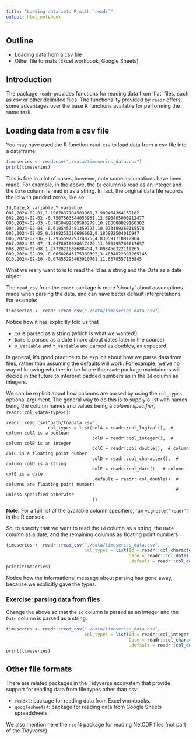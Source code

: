 ```yaml
---
title: "Loading data into R with `readr`"
output: html_notebook
---
```


## Outline

- Loading data from a csv file
- Other file formats (Excel workbook, Google Sheets)


## Introduction

The package `readr` provides functions for reading data from 'flat' files,
such as csv or other delimited files. The functionality provided by `readr`
offers some advantages over the base R functions available for performing the
same task.



## Loading data from a csv file

You may have used the R function `read.csv` to load data from a csv file into
a dataframe:

```r
timeseries <- read.csv("./data/timeseries_data.csv")
print(timeseries)
```

This is fine in a lot of cases, however, note some assumptions have been made.
For example, in the above, the `Id` column is read as an integer and the `Date`
column is read in as a string. In fact, the original data file records the Id
with padded zeros, like so:

```
Id,Date,X_variable,Y_variable
001,2024-02-01,1.1967837194583961,7.900464364159182
002,2024-02-02,-0.7507563344053951,12.690405000912477
003,2024-02-03,-0.7850492689583279,10.280088829160382
004,2024-02-04,-0.6185457481359723,10.073199260115578
005,2024-02-05,0.6188251316696602,9.183892504016947
006,2024-02-06,-1.295559729374875,4.830591718912964
007,2024-02-07,-1.0478610080617479,11.950495760617637
008,2024-02-08,1.2772821688688454,7.008456322119265
009,2024-02-09,-0.06582643175389392,3.4034822391265145
010,2024-02-10,-0.07455295463910701,11.6370557133845
```

What we really want to is to read the Id as a string and the Date as a date
object.

The `read_csv` from the `readr` package is more 'shouty' about assumptions made
when parsing the data, and can have better default interpretations. For example:

```r
timeseries <- readr::read_csv("./data/timeseries_data.csv")
```

Notice how it has explicitly told us that

- `Id` is parsed as a string (which is what we wanted!)
- `Date` is parsed as a date (more about dates later in the course)
- `X_variable` and `Y_variable` are parsed as doubles, as expected.

In general, it's good practice to be explicit about how we parse data from
files, rather than assuming the defaults will work. For example, we've no way of
knowing whether in the future the `readr` package maintainers will decide in the
future to interpret padded numbers as in the `Id` column as integers.

We can be explicit about how columns are parsed by using the `col_types`
optional argument. The general way to do this is to supply a list with names
being the column names and values being a _column specifier_,
`readr::col_<data-type>()`:

```
readr::read_csv("path/to/data.csv",
                col_types = list(colA = readr::col_logical(),  # column colA is a boolean
                                 colB = readr::col_integer(),  # column colB is an integer
                                 colC = readr::col_double(),  # column colC is a floating point number
                                 colD = readr::col_character(),  # column colD is a string
                                 colE = readr::col_date(),  # column colE is a date
                                 .default = readr::col_double()  # columns are floating point numbers
                                                                 # unless specified otherwise
                                 ))
```

**Note:** For a full list of the available column specifiers, run
`vignette("readr")` in the R console.

So, to specify that we want to read the `Id` column as a string, the `Date`
column as a date, and the remaining columns as floating point numbers:

```r
timeseries <- readr::read_csv("./data/timeseries_data.csv",
                              col_types = list(Id = readr::col_character(),
                                               Date = readr::col_date(),
                                               .default = readr::col_double()))
print(timeseries)
```


Notice how the informational message about parsing has gone away, because we
explicitly gave the types.


### Exercise: parsing data from files

Change the above so that the `Id` column is parsed as an integer and the
`Date` column is parsed as a string.

```r
timeseries <- readr::read_csv("./data/timeseries_data.csv",
                              col_types = list(Id = readr::col_integer(),
                                               Date = readr::col_character(),
                                               .default = readr::col_double()))
print(timeseries)
```


## Other file formats

There are related packages in the Tidyverse ecosystem that provide support for
reading data from file types other than csv:

- `readxl`: package for reading data from Excel workbooks.
- `googlesheets4`: package for reading data from Google Sheets spreadsheets.

We also mention here the `ncdf4` package for reading NetCDF files (not part of
the Tidyverse).